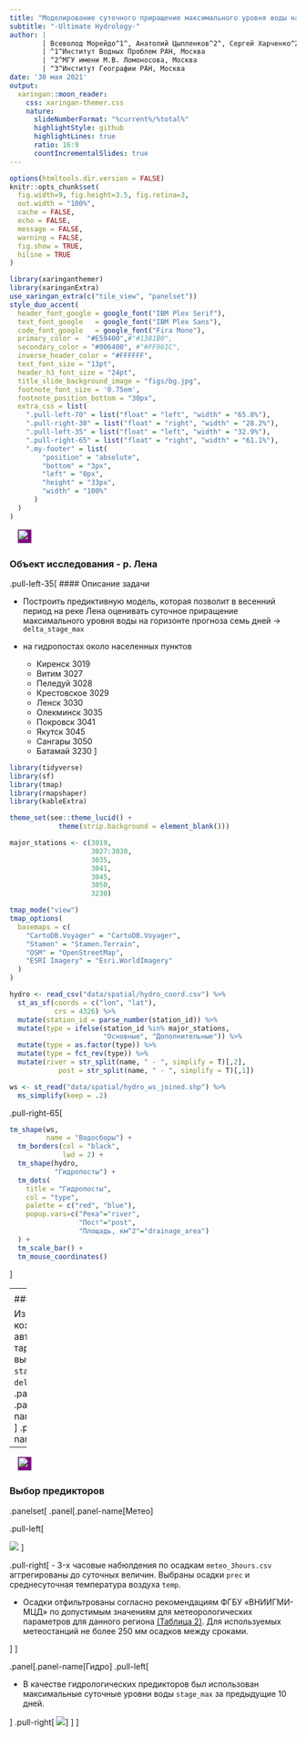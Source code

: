 ```yaml
---
title: "Моделирование суточного приращение максимального уровня воды на 7 дней вперед"
subtitle: "-Ultimate Hydrology-"  
author: |
        | Всеволод Морейдо^1^, Анатолий Цыпленков^2^, Сергей Харченко^2,3^, Артем Горбаренко^2^
        | ^1^Институт Водных Проблем РАН, Москва
        | ^2^МГУ имени М.В. Ломоносова, Москва
        | ^3^Институт Географии РАН, Москва
date: '30 мая 2021'
output:
  xaringan::moon_reader:
    css: xaringan-themer.css
    nature:
      slideNumberFormat: "%current%/%total%"
      highlightStyle: github
      highlightLines: true
      ratio: 16:9
      countIncrementalSlides: true
---
```


```r
options(htmltools.dir.version = FALSE)
knitr::opts_chunk$set(
  fig.width=9, fig.height=3.5, fig.retina=3,
  out.width = "100%",
  cache = FALSE,
  echo = FALSE,
  message = FALSE, 
  warning = FALSE,
  fig.show = TRUE,
  hiline = TRUE
)
```

```r
library(xaringanthemer)
library(xaringanExtra)
use_xaringan_extra(c("tile_view", "panelset"))
style_duo_accent(
  header_font_google = google_font("IBM Plex Serif"),
  text_font_google   = google_font("IBM Plex Sans"),
  code_font_google   = google_font("Fira Mono"),
  primary_color =  "#E59400",#"#1381B0",
  secondary_color = "#006400", #"#FF961C",
  inverse_header_color = "#FFFFFF",
  text_font_size = "13pt",
  header_h3_font_size = "24pt",
  title_slide_background_image = "figs/bg.jpg",
  footnote_font_size = '0.75em',
  footnote_position_bottom = "30px",
  extra_css = list(
    ".pull-left-70" = list("float" = "left", "width" = "65.8%"),
    ".pull-right-30" = list("float" = "right", "width" = "28.2%"),
    ".pull-left-35" = list("float" = "left", "width" = "32.9%"),
    ".pull-right-65" = list("float" = "right", "width" = "61.1%"),
    ".my-footer" = list(
        "position" = "absolute",
        "bottom" = "3px",
        "left" = "0px",
        "height" = "33px",
        "width" = "100%"
      )
  )
)
```

<div class="my-footer" ><span>&emsp;<a href="https://emergencydatahack.ru/"><img style="background-color:purple" src="https://thumb.tildacdn.com/tild3266-3762-4363-b439-373437363837/-/resize/240x/-/format/webp/Logo-02_2.png"height="25px"/></a>
&emsp;&emsp;&emsp;&emsp;&emsp;&emsp;&emsp;&emsp;&emsp;&emsp;&emsp;&emsp;&emsp;
&emsp;&emsp;&emsp;&emsp;&emsp;&emsp;&emsp;&emsp;&emsp;&emsp;&emsp;&emsp;&emsp;
</span></div> 

### Объект исследования - р. Лена

.pull-left-35[
#### Описание задачи

- Построить предиктивную модель, которая позволит в весенний период на реке Лена оценивать суточное приращение максимального уровня воды на горизонте прогноза семь дней → `delta_stage_max`

- на гидропостах около населенных пунктов
  - Киренск 3019
  - Витим 3027
  - Пеледуй 3028
  - Крестовское 3029
  - Ленск 3030
  - Олекминск 3035
  - Покровск 3041
  - Якутск 3045
  - Сангары 3050
  - Батамай 3230
]

```r
library(tidyverse)
library(sf)
library(tmap)
library(rmapshaper)
library(kableExtra)

theme_set(see::theme_lucid() +
            theme(strip.background = element_blank()))

major_stations <- c(3019,
                    3027:3030,
                    3035,
                    3041,
                    3045,
                    3050,
                    3230)

tmap_mode("view")
tmap_options(
  basemaps = c(
    "CartoDB.Voyager" = "CartoDB.Voyager",
    "Stamen" = "Stamen.Terrain",
    "OSM" = "OpenStreetMap", 
    "ESRI Imagery" = "Esri.WorldImagery"
  )
)

hydro <- read_csv("data/spatial/hydro_coord.csv") %>% 
  st_as_sf(coords = c("lon", "lat"),
           crs = 4326) %>% 
  mutate(station_id = parse_number(station_id)) %>% 
  mutate(type = ifelse(station_id %in% major_stations,
                       "Основные", "Дополнительные")) %>% 
  mutate(type = as.factor(type)) %>% 
  mutate(type = fct_rev(type)) %>% 
  mutate(river = str_split(name, " - ", simplify = T)[,2],
            post = str_split(name, " - ", simplify = T)[,1])

ws <- st_read("data/spatial/hydro_ws_joined.shp") %>% 
  ms_simplify(keep = .2)

```

.pull-right-65[
```r
tm_shape(ws,
         name = "Водосборы") +
  tm_borders(col = "black",
             lwd = 2) +
  tm_shape(hydro,
           "Гидропосты") +
  tm_dots(
    title = "Гидропосты",
    col = "type",
    palette = c("red", "blue"),
    popup.vars=c("Река"="river",
                 "Пост"="post",
                 "Площадь, км^2"="drainage_area")
  ) +
  tm_scale_bar() +
  tm_mouse_coordinates()
```
]

---
<div class="my-footer" ><span>&emsp;<a href="https://emergencydatahack.ru/"><img style="background-color:purple" src="https://thumb.tildacdn.com/tild3266-3762-4363-b439-373437363837/-/resize/240x/-/format/webp/Logo-02_2.png"height="25px"/></a>
&emsp;&emsp;&emsp;&emsp;&emsp;&emsp;&emsp;&emsp;&emsp;&emsp;&emsp;&emsp;&emsp;
&emsp;&emsp;&emsp;&emsp;&emsp;&emsp;&emsp;&emsp;&emsp;&emsp;&emsp;&emsp;&emsp;
</span></div> 


### Выбор таргета

Из-за высоких коээфициентов автокорреляции таргетом была выбрана переменная `stage_max`, а не `delta_stage_max`.
.panelset[
.panel[.panel-name[delta_stage_max]
<center><img src="figs/delta_stage_max_acf.png" height="440px" /></center>
]
.panel[.panel-name[stage_max]
<center><img src="figs/stage_max_acf.png" height="440px" /></center>
]
]

---
<div class="my-footer" ><span>&emsp;<a href="https://emergencydatahack.ru/"><img style="background-color:purple" src="https://thumb.tildacdn.com/tild3266-3762-4363-b439-373437363837/-/resize/240x/-/format/webp/Logo-02_2.png"height="25px"/></a>
&emsp;&emsp;&emsp;&emsp;&emsp;&emsp;&emsp;&emsp;&emsp;&emsp;&emsp;&emsp;&emsp;
&emsp;&emsp;&emsp;&emsp;&emsp;&emsp;&emsp;&emsp;&emsp;&emsp;&emsp;&emsp;&emsp;
</span></div>

### Выбор предикторов

.panelset[
.panel[.panel-name[Метео]

.pull-left[

![](figs/meteo_example.png)
]

.pull-right[
- 3-х часовые набюлдения по осадкам `meteo_3hours.csv` аггрегированы до суточных величин. Выбраны осадки `prec` и среднесуточная температура воздуха `temp`. 

- Осадки отфильтрованы согласно рекомендациям ФГБУ «ВНИИГМИ-МЦД» по допустимым значениям для метеорологических параметров для данного региона [(Таблица 2)](http://meteo.ru/data/163-basic-parameters#%D0%BE%D0%BF%D0%B8%D1%81%D0%B0%D0%BD%D0%B8%D0%B5-%D0%BC%D0%B0%D1%81%D1%81%D0%B8%D0%B2%D0%B0-%D0%B4%D0%B0%D0%BD%D0%BD%D1%8B%D1%85). Для используемых метеостанций не более 250 мм осадков между сроками.

]
]

.panel[.panel-name[Гидро]
.pull-left[

- В качестве гидрологических предикторов был использован максимальные суточные уровни воды `stage_max` за предыдущие 10 дней.

]
.pull-right[
![](figs/lucma_landslides_rain_egu.png)
]
]
]
